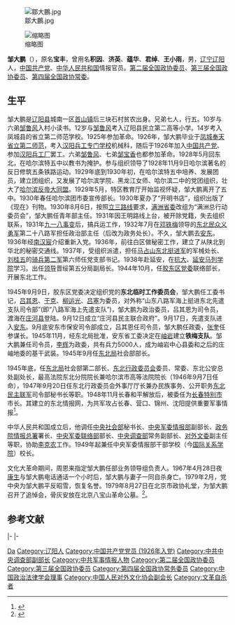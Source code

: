 [[File:鄒大鵬.jpg|thumb]]

[[File:Lv_Qi'en,_Zou_Dapeng_etc._Zhuanghe.jpg|缩略图]]

'''邹大鹏'''（{{bd|1907年||1967年|4月29日|catIdx=}}），原名'''宝丰'''，曾用名'''积因'''、'''济英'''、'''蕴华'''、'''君绰'''、'''王小雨'''，男，[[辽宁|辽宁]][[辽阳县|辽阳]]人，[[中国共产党|中国共产党]]、[[中华人民共和国|中华人民共和国]]情报官员。[[第二届全国政协委员|第二届全国政协委员]]、[[第三届全国政协委员|第三届全国政协委员]]、[[第四届全国政协委员|第四届全国政协常委]]。

== 生平 ==
邹大鹏是[[辽阳县|辽阳县]]城南一区[[首山镇|首山镇]]后三块石村贫农出身。兄弟七人，行五。10岁与六弟[[邹鲁风|邹鲁风]]入村小读书。12岁与[[邹鲁风|邹鲁风]]考入辽阳县民立第二高等小学。14岁考入凤城县的省立第二师范学校。1925年参加革命。1926年，邹大鹏毕业于[[凤城|凤城]][[奉天省立第二师范|奉天省立第二师范]]，考入[[汉阳兵工专门学校|汉阳兵工专门学校]]机械科，随后于1926年加入[[中国共产党|中国共产党]]、参加[[汉阳兵工厂|汉阳兵工厂]]罢工。六弟[[邹鲁风|邹鲁风]]、七弟[[邹宝香|邹宝香]]也都参加革命。1928年5月回东北，在哈尔滨特五中以教书为掩护。参与组织领导了1928年11月9日哈尔滨著名的反日修筑五条铁路运动。1929年底到1930年初，在哈尔滨特五中培养、发展团员，建立团组织，又发展了哈尔滨学院、黑龙江女师、哈尔滨二中的党团组织，壮大了[[反帝大同盟|哈尔滨反帝大同盟]]。1929年5月，特区教育厅开始监视怀疑，邹大鹏离开了五中。1930年春任哈尔滨团市委宣传部长。1930年夏办了“开明书店”，组织出版了《现在》刊物。1930年8月6日，按照[[立三路线|立三路线]]要求，[[满洲省委|满洲省委]]改组为“满洲总行动委员会”，邹大鹏任青年部主任。1931年因王明路线上台，被开除党籍，失去组织联系，1931年[[九一八事变|九一八事变]]后，搞兵运工作，1932年7月在[[邓铁梅|邓铁梅]]领导的[[东北民众义勇军|东北民众义勇军]]第二十八路军担任政治部主任（后改为政务处长）。不久，邹大鹏去[[丹东|安东]]。1936年经[[南汉宸|南汉宸]]介绍重新入党。1936年，前往白区做秘密工作，建立了从陕北到华北的秘密交通线。1937年，受组织派遣，担任[[马占山|马占山]][[东北挺进军|东北挺进军]]的军械处长、[[刘桂五|刘桂五]]的[[国民革命军骑兵第二军|骑兵第二军]]第六师任党支部书记。1938年赴延安，在[[抗大|抗大]]、[[延安马列学院|延安马列学院]]学习。出任[[领导|领导]]晋绥第五分局副局长。1944年10月，任[[胶东|胶东区党委]]联络部长，开展东北工作。

1945年9月9日，胶东区党委决定组织党的'''东北临时工作委员会'''，邹大鹏任工委书记，[[吕其恩|吕其恩]]、[[于克|于克]]、[[柳运光|柳运光]]、[[吕塞|吕塞]]为委员，对外称“山东八路军海上挺进东北先遣支队司令部”(即“八路军海上先遣支队”)，邹大鹏为政治委员，吕其恩为司令员，渡海在[[庄河县|庄河县]]登陆。9月12日成立“庄河县民主联合政府”。9月17日，先遣支队进入[[安东|安东]]。9月底安东市保安司令部成立，吕其恩任司令员，邹大鹏任政委，[[张奎|张奎]]任参谋长。1945年11月，经东北局批准，安东省工委决定在[[岫岩|岫岩]]建立'''铁梅支队'''。邹大鹏兼任司令员，[[李辉|李辉]]为政委，共有兵力5000人，成为岫岩中心县委和之后的庄岫地委的基干武装。1945年9月任[[东北局|东北局]]社会部部长。

1945年底，任[[东北局|东北局]]社会部第二部长、[[东北行政委员会|东北行政委员会]]委员、常委、东北公安总处副处长，最高法院东北分院院长兼哈尔滨市高等法院院长（1946年9月7日任命），1947年9月20日任东北行政委员会外事厅厅长兼办民族事务、公开职务[[东北民主联军|东北民主联军]]司令部秘书长等职。1948年11月长春和平解放后，被委任为[[长春特别市|长春特别市]]市长。其建立的东北情报网，为共军攻占长春、营口、锦州、沈阳提供重要军事情报<ref>{{cite web | url=http://www.4yjd.cn/personsshow.asp?id=327 | title=邹大鹏 | publisher=第四野战军 | accessdate=2011-09-11 | archive-date=2016-03-04 | archive-url=https://web.archive.org/web/20160304075251/http://www.4yjd.cn/personsshow.asp?id=327 | dead-url=no }}</ref>。

中华人民共和国成立后，他调任[[中央社会部|中央社会部]]秘书长、[[中央军委情报部|中央军委情报部]]副部长、[[政务院|政务院]][[情报总署|情报总署]]署长、[[中央军委联络部|中央军委联络部]]部长、[[中央调查部|中央调查部]]常务副部长、[[对外文委|对外文委]]副主任等职，协助[[李克农|李克农]]工作。1949年起兼任中央军委情报部干部学校（今[[国际关系学院|国际关系学院]]）校长。

文化大革命期间，周恩来指定邹大鹏任部业务领导组负责人。1967年4月28日夜[[康生|康生]]与邹大鹏电话通话一个小时后，邹大鹏与妻子一同自杀身亡。1979年2月，党中央为邹大鹏平反昭雪，恢复名誉。1979年8月27日在北京市政协礼堂，为邹大鹏召开了追悼会，骨灰安放在北京八宝山革命公墓。<ref>{{cite web | url=http://news.sina.com.cn/c/2007-12-29/113214629991.shtml | title=邹大鹏：解放东北的情报功臣 | work=民主与法制时报 | date=2007年12月29日 | accessdate=2011-09-11 | author=王君 | archive-date=2016-03-04 | archive-url=https://web.archive.org/web/20160304215254/http://news.sina.com.cn/c/2007-12-29/113214629991.shtml | dead-url=no }}</ref>。

== 参考文献 ==
{{Reflist}}

{{s-start}}
{{s-gov|roc}}
|-
{{s-new|rows=2}}
{{s-title|[[长春特别市政府|长春特别市政府]]市长|1948年10月－？}}
{{s-none|机构撤销|rows=2}}
|-
{{s-title|[[长春市政府|长春市政府]]市长|？－1949年5月}}
{{s-gov|prc}}
{{s-new}}
{{s-title|[[中央人民政府情报总署|中央人民政府情报总署]]署长|1949年10月－1952年8月}}
{{s-none|机构撤销}}
{{s-end}}

{{长春市市长|ROC}}
{{Navboxes 
| title  = 邹大鹏在[[中央人民政府政务院|中央人民政府政务院]]的职务
| list1  =
{{中央人民政府政务院}}
}}
{{Navboxes 
| title  = 邹大鹏在[[中国政治法律学会|中国政治法律学会]]的职务
| list1  =
{{中国政治法律学会第四届理事会}}
}}
{{Navboxes
| title  = 邹大鹏在[[中国人民对外友好协会|中国人民对外友好协会]]的职务
| list1  =
{{中国人民对外文化协会第二届全国理事会}}
{{中国人民对外友好协会第三届全国理事会}}
}}

{{Authority control}}
{{DEFAULTSORT:Zou邹}}
[[Category:邹姓|Da]]
[[Category:辽阳人|Category:辽阳人]]
[[Category:中国共产党党员_(1926年入党)|Category:中国共产党党员 (1926年入党)]]
[[Category:中共中央调查部副部长|Category:中共中央调查部副部长]]
[[Category:中共军事情报人物|Category:中共军事情报人物]] 
[[Category:第二届全国政协委员|Category:第二届全国政协委员]]
[[Category:第三届全国政协委员|Category:第三届全国政协委员]]
[[Category:第四届全国政协常务委员|Category:第四届全国政协常务委员]]
[[Category:中国政治法律学会理事|Category:中国政治法律学会理事]]
[[Category:中国人民对外文化协会副会长|Category:中国人民对外文化协会副会长]]
[[Category:文革自杀者|Category:文革自杀者]]